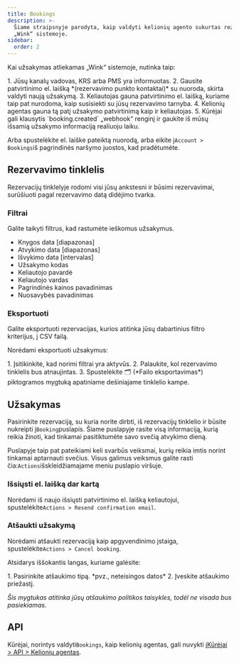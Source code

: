 ```yaml
---
title: Bookings
description: >-
  Šiame straipsnyje parodyta, kaip valdyti kelionių agento sukurtas rezervacijas
  „Wink“ sistemoje.
sidebar:
  order: 2
---
```


Kai užsakymas atliekamas „Wink“ sistemoje, nutinka taip:

<Steps>
  1. Jūsų kanalų vadovas, KRS arba PMS yra informuotas.
  2. Gausite patvirtinimo el. laišką *(rezervavimo punkto kontaktai)* su nuoroda, skirta valdyti naują užsakymą.
  3. Keliautojas gauna patvirtinimo el. laišką, kuriame taip pat nurodoma, kaip susisiekti su jūsų rezervavimo tarnyba.
  4. Kelionių agentas gauna tą patį užsakymo patvirtinimą kaip ir keliautojas.
  5. Kūrėjai gali klausytis `booking.created` „webhook“ renginį ir gaukite iš mūsų išsamią užsakymo informaciją realiuoju laiku.
</Steps>


Arba spustelėkite el. laiške pateiktą nuorodą, arba eikite į`Account > Bookings`iš pagrindinės naršymo juostos, kad pradėtumėte.

## Rezervavimo tinklelis

Rezervacijų tinklelyje rodomi visi jūsų ankstesni ir būsimi rezervavimai, surūšiuoti pagal rezervavimo datą didėjimo tvarka.

### Filtrai

Galite taikyti filtrus, kad rastumėte ieškomus užsakymus.

* Knygos data \[diapazonas]
* Atvykimo data \[diapazonas]
* Išvykimo data \[intervalas]
* Užsakymo kodas
* Keliautojo pavardė
* Keliautojo vardas
* Pagrindinės kainos pavadinimas
* Nuosavybės pavadinimas

### Eksportuoti

Galite eksportuoti rezervacijas, kurios atitinka jūsų dabartinius filtro kriterijus, į CSV failą.

Norėdami eksportuoti užsakymus:

<Steps>
  1. Įsitikinkite, kad norimi filtrai yra aktyvūs.
  2. Palaukite, kol rezervavimo tinklelis bus atnaujintas.
  3. Spustelėkite 🗂️ (*Failo eksportavimas*) piktogramos mygtuką apatiniame dešiniajame tinklelio kampe.
</Steps>


## Užsakymas

Pasirinkite rezervaciją, su kuria norite dirbti, iš rezervacijų tinklelio ir būsite nukreipti į`Booking`puslapis.
Šiame puslapyje rasite visą informaciją, kurią reikia žinoti, kad tinkamai pasitiktumėte savo svečią atvykimo dieną.

Puslapyje taip pat pateikiami keli svarbūs veiksmai, kurių reikia imtis norint tinkamai aptarnauti svečius. Visus galimus veiksmus galite rasti čia:`Actions`išskleidžiamajame meniu puslapio viršuje.

### Išsiųsti el. laišką dar kartą

Norėdami iš naujo išsiųsti patvirtinimo el. laišką keliautojui, spustelėkite`Actions > Resend confirmation email`.

### Atšaukti užsakymą

Norėdami atšaukti rezervaciją kaip apgyvendinimo įstaiga, spustelėkite`Actions > Cancel booking`.

Atsidarys iššokantis langas, kuriame galėsite:

<Steps>
  1. Pasirinkite atšaukimo tipą. *pvz., neteisingos datos*
  2. Įveskite atšaukimo priežastį.
</Steps>


*Šis mygtukas atitinka jūsų atšaukimo politikos taisykles, todėl ne visada bus pasiekiamas.*

## API

Kūrėjai, norintys valdyti`Bookings`, kaip kelionių agentas, gali nuvykti į[Kūrėjai > API > Kelionių agentas](/developers/apis/#travel-agent-api).

